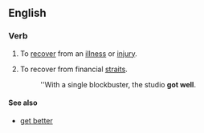 ==English==

===Verb===
{{en-verb|gets well|getting well|got well|gotten well}}

# {{idiom}} To [[recover]] from an [[illness]] or [[injury]].
# {{idiom|business}} To recover from financial [[straits]].
#: ''With a single blockbuster, the studio '''got well'''.

====See also====
*[[get better]]
{{rfd}}